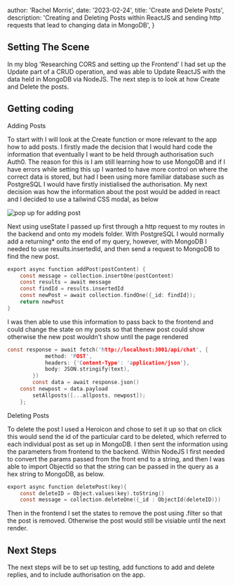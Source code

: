 
  author: 'Rachel Morris',
  date: '2023-02-24',
  title: 'Create and Delete Posts',
  description:
    'Creating and Deleting Posts within ReactJS and sending http requests that lead to changing data in MongoDB',
}



## Setting The Scene

In my blog 'Researching CORS and setting up the Frontend' I had set up the Update part of a CRUD operation, and was able to Update ReactJS with the data held in MongoDB via NodeJS. The next
step is to look at how Create and Delete the posts.

## Getting coding

Adding Posts

To start with I will look at the Create function or more relevant to the app how to add posts. I firstly made the decision that I would hard code the information that eventually I want to be 
held through authorisation such Auth0. The reason for this is I am still learning how to use MongoDB and if I have errors while setting this up I wanted to have more control on where the correct 
data is stored, but had I been using more familiar database such as PostgreSQL I would have firstly inistialised the authorisation. My next decision was how the information about the post would be
added in react and I decided to use a tailwind CSS modal, as below

<Image src={modal} alt="pop up for adding post"/> 

Next using useState I passed up first through a http request to my routes in the backend and onto my models folder. With PostgreSQL I would normally add a returning* onto the end of my query, however,
with MongoDB I needed to use results.insertedId, and then send a request to MongoDB to find the new post. 

```c
export async function addPost(postContent) {
    const message = collection.insertOne(postContent)
    const results = await message
    const findId = results.insertedId
    const newPost = await collection.findOne({_id: findId});
    return newPost 
}

```

I was then able to use this information to pass back to the frontend and could change the state on my posts so that thenew post could show otherwise the new post wouldn't show until the page rendered

```c
const response = await fetch('http://localhost:3001/api/chat', {
			method: 'POST',
			headers: {'Content-Type': 'application/json'},
			body: JSON.stringify(text),
		})
		const data = await response.json()
    const newpost = data.payload
		setAllposts([...allposts, newpost]);
	};

````

Deleting Posts

To delete the post I used a Heroicon and chose to set it up so that on click this would send the id of the particular card to be deleted, which referred to each individual post as set up in MongoDB.
I then sent the information using the parameters from frontend to the backend. Within NodeJS I first needed to convert the params passed from the front end to a string, and then I was able to import 
ObjectId so that the string can be passed in the query as a hex string to MongoDB, as below.

```c
export async function deletePost(key){
    const deleteID = Object.values(key).toString()
    const message = collection.deleteOne({_id : ObjectId(deleteID)})
```

Then in the frontend I set the states to remove the post using .filter so that the post is removed. Otherwise the post would still be visiable until the next render.

## Next Steps

The next steps will be to set up testing, add functions to add and delete replies, and to include authorisation on the app.